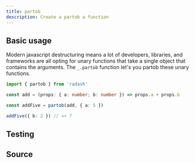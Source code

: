 ```yaml
---
title: partob
description: Create a partob a function
---
```



## Basic usage

Modern javascript destructuring means a lot of developers, libraries, and frameworks are all opting for unary functions that take a single object that contains the arguments. The `_.partob` function let's you partob these unary functions.

```ts
import { partob } from 'radash'

const add = (props: { a: number; b: number }) => props.a + props.b

const addFive = partob(add, { a: 5 })

addFive({ b: 2 }) // => 7
```

## Testing

<TestingLinkAndPreview module="curry" func="partob" />

## Source

<SourceLinkAndPreview module="curry" func="partob" />